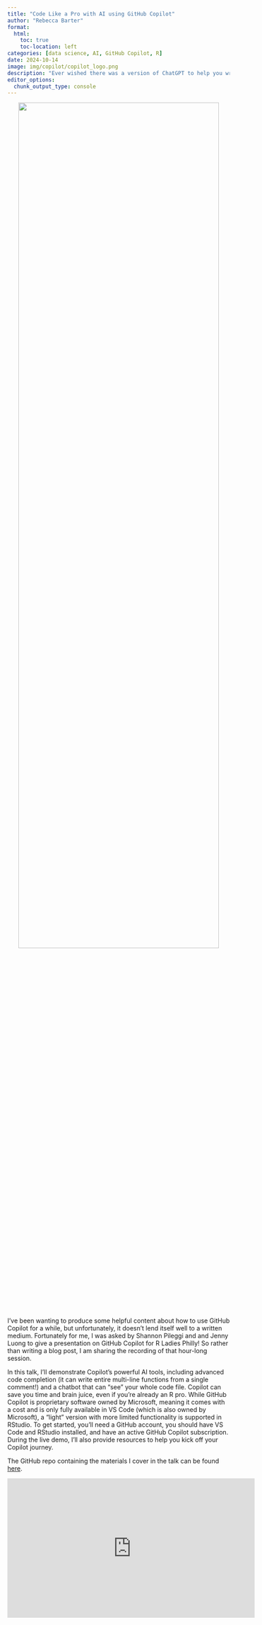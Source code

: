 ```yaml
---
title: "Code Like a Pro with AI using GitHub Copilot"
author: "Rebecca Barter"
format:
  html:
    toc: true
    toc-location: left
categories: [data science, AI, GitHub Copilot, R]
date: 2024-10-14
image: img/copilot/copilot_logo.png
description: "Ever wished there was a version of ChatGPT to help you write R code right inside your favorite IDE, like RStudio or VS Code? Good news—there is, and it’s called GitHub Copilot! This post contains a video of my hour-long presentation on GitHub Copilot for R Ladies Philly."
editor_options: 
  chunk_output_type: console
---
```

<p align="center">
![](img/copilot/copilot_logo.png){fig-alt='The GitHub Copilot Logo' width=95% height=70%}
</p>

I've been wanting to produce some helpful content about how to use GitHub Copilot for a while, but unfortunately, it doesn't lend itself well to a written medium. Fortunately for me, I was asked by Shannon Pileggi and and Jenny Luong to give a presentation on GitHub Copilot for R Ladies Philly! So rather than writing a blog post, I am sharing the recording of that hour-long session.

In this talk, I’ll demonstrate Copilot's powerful AI tools, including advanced code completion (it can write entire multi-line functions from a single comment!) and a chatbot that can "see" your whole code file. Copilot can save you time and brain juice, even if you're already an R pro. While GitHub Copilot is proprietary software owned by Microsoft, meaning it comes with a cost and is only fully available in VS Code (which is also owned by Microsoft), a "light" version with more limited functionality is supported in RStudio. To get started, you’ll need a GitHub account, you should have VS Code and RStudio installed, and have an active GitHub Copilot subscription. During the live demo, I’ll also provide resources to help you kick off your Copilot journey.

The GitHub repo containing the materials I cover in the talk can be found [here](https://github.com/rlbarter/ai-copilot-demo).

<div style="text-align: center;">
<iframe width="560" height="315" src="https://www.youtube.com/embed/Lihg6il9SzE?si=IxILtexQupQCk5zi" title="YouTube video player" frameborder="0" allow="accelerometer; autoplay; clipboard-write; encrypted-media; gyroscope; picture-in-picture; web-share" referrerpolicy="strict-origin-when-cross-origin" allowfullscreen></iframe>
</div>